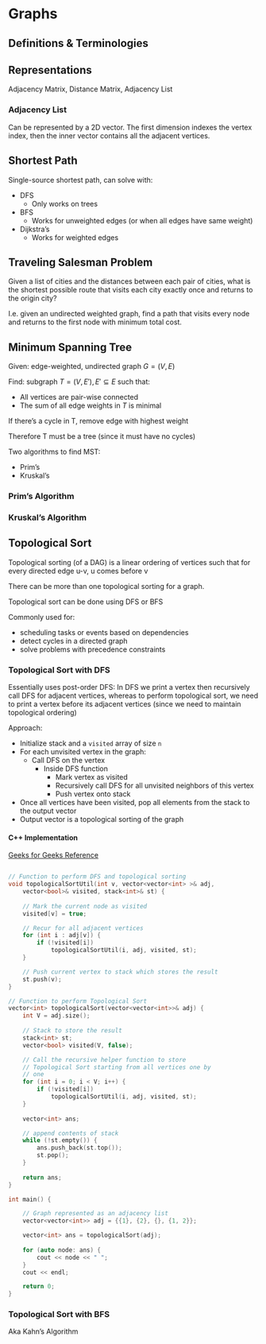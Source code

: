 # Graphs


## Definitions & Terminologies


## Representations

Adjacency Matrix, Distance Matrix, Adjacency List

### Adjacency List

Can be represented by a 2D vector. The first dimension indexes the vertex index, then the inner vector contains all the adjacent vertices.


## Shortest Path

Single-source shortest path, can solve with:

- DFS
  - Only works on trees
- BFS
  - Works for unweighted edges (or when all edges have same weight)
- Dijkstra's
  - Works for weighted edges
  

## Traveling Salesman Problem

Given a list of cities and the distances between each pair of cities, what is the shortest possible route that visits each city exactly once and returns to the origin city?

I.e. given an undirected weighted graph, find a path that visits every node and returns to the first node with minimum total cost.




## Minimum Spanning Tree

Given: edge-weighted, undirected graph $G=(V,E)$

Find: subgraph $T=(V,E'), E' \subseteq E$ such that:

- All vertices are pair-wise connected
- The sum of all edge weights in $T$ is minimal

If there's a cycle in T, remove edge with highest weight

Therefore T must be a tree (since it must have no cycles)

Two algorithms to find MST:

- Prim's
- Kruskal's

### Prim's Algorithm

### Kruskal's Algorithm


## Topological Sort

Topological sorting (of a DAG) is a linear ordering of vertices such that for every directed edge u-v, u comes before v

There can be more than one topological sorting for a graph.

Topological sort can be done using DFS or BFS

Commonly used for:

- scheduling tasks or events based on dependencies
- detect cycles in a directed graph
- solve problems with precedence constraints

### Topological Sort with DFS

Essentially uses post-order DFS: In DFS we print a vertex then recursively call DFS for adjacent vertices, whereas to perform topological sort, we need to print a vertex before its adjacent vertices (since we need to maintain topological ordering)

Approach:

- Initialize stack and a `visited` array of size `n`
- For each unvisited vertex in the graph:
  - Call DFS on the vertex
    - Inside DFS function
      - Mark vertex as visited
      - Recursively call DFS for all unvisited neighbors of this vertex
      - Push vertex onto stack
- Once all vertices have been visited, pop all elements from the stack to the output vector
- Output vector is a topological sorting of the graph


#### C++ Implementation

[Geeks for Geeks Reference](https://www.geeksforgeeks.org/topological-sorting/)

```cpp

// Function to perform DFS and topological sorting
void topologicalSortUtil(int v, vector<vector<int> >& adj,
    vector<bool>& visited, stack<int>& st) {
        
    // Mark the current node as visited
    visited[v] = true;

    // Recur for all adjacent vertices
    for (int i : adj[v]) {
        if (!visited[i])
            topologicalSortUtil(i, adj, visited, st);
    }

    // Push current vertex to stack which stores the result
    st.push(v);
}

// Function to perform Topological Sort
vector<int> topologicalSort(vector<vector<int>>& adj) {
    int V = adj.size();
    
    // Stack to store the result
    stack<int> st; 
    vector<bool> visited(V, false);

    // Call the recursive helper function to store
    // Topological Sort starting from all vertices one by
    // one
    for (int i = 0; i < V; i++) {
        if (!visited[i])
            topologicalSortUtil(i, adj, visited, st);
    }
    
    vector<int> ans;

    // append contents of stack
    while (!st.empty()) {
        ans.push_back(st.top());
        st.pop();
    }
    
    return ans;
}

int main() {

    // Graph represented as an adjacency list
    vector<vector<int>> adj = {{1}, {2}, {}, {1, 2}};

    vector<int> ans = topologicalSort(adj);
    
    for (auto node: ans) {
        cout << node << " ";
    }
    cout << endl;

    return 0;
}
```

### Topological Sort with BFS

Aka Kahn's Algorithm

